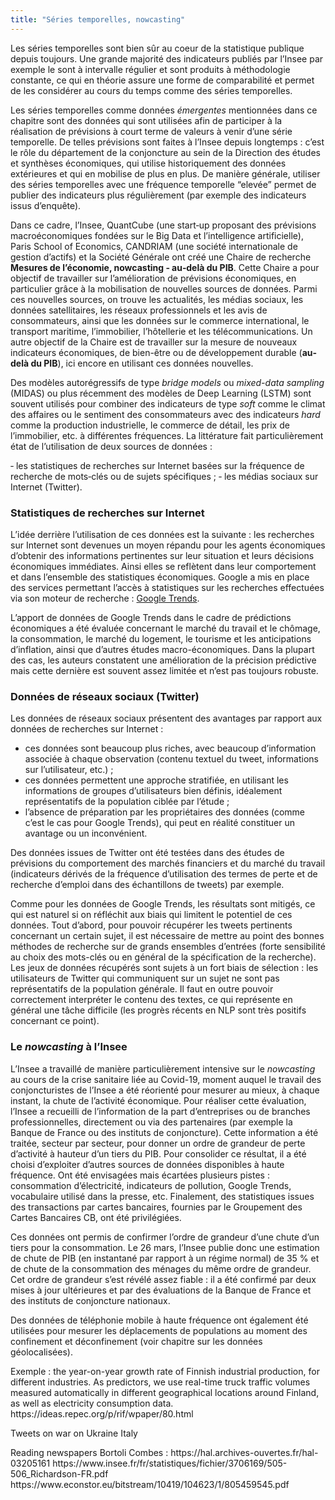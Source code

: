 ```yaml
---
title: "Séries temporelles, nowcasting"
---
```


Les séries temporelles sont bien sûr au coeur de la statistique publique depuis toujours. Une grande majorité des indicateurs publiés par l'Insee par exemple le sont à intervalle régulier et sont produits à méthodologie constante, ce qui en théorie assure une forme de comparabilité et permet de les considérer au cours du temps comme des séries temporelles.

Les séries temporelles comme données *émergentes* mentionnées dans ce chapitre sont des données qui sont utilisées afin de participer à la réalisation de prévisions à court terme de valeurs à venir d'une série temporelle. De telles prévisions sont faites à l'Insee depuis longtemps : c'est le rôle du département de la conjoncture au sein de la Direction des études et synthèses économiques, qui utilise historiquement des données extérieures et qui en mobilise de plus en plus. De manière générale, utiliser des séries temporelles avec une fréquence temporelle "elevée" permet de publier des indicateurs plus régulièrement (par exemple des indicateurs issus d'enquête).

Dans ce cadre, l'Insee, QuantCube (une start‐up proposant des prévisions macroéconomiques fondées sur le Big Data et l'intelligence artificielle), Paris School of Economics, CANDRIAM (une société internationale de gestion d'actifs) et la Société Générale ont créé une Chaire de recherche **Mesures de l'économie, nowcasting ‐ au‐delà du PIB**. Cette Chaire a pour objectif de travailler sur l'amélioration de prévisions économiques, en particulier grâce à la mobilisation de nouvelles sources de données. Parmi ces nouvelles sources, on trouve les actualités, les médias sociaux, les données satellitaires, les réseaux professionnels et les avis de consommateurs, ainsi que les données sur le commerce international, le transport maritime, l'immobilier, l'hôtellerie et les télécommunications. Un autre objectif de la Chaire est de travailler sur la mesure de nouveaux indicateurs économiques, de bien-être ou de développement durable (**au‐delà du PIB**), ici encore en utilisant ces données nouvelles.

Des modèles autorégressifs de type *bridge models* ou *mixed-data sampling* (MIDAS) ou plus récemment des modèles de Deep Learning (LSTM) sont souvent utilisés pour combiner des indicateurs de type *soft* comme le climat des affaires ou le sentiment des consommateurs avec des indicateurs *hard* comme la production industrielle, le commerce de détail, les prix de l’immobilier, etc. à différentes fréquences. La littérature fait particulièrement état de l'utilisation de deux sources de données :

‑ les statistiques de recherches sur Internet basées sur la fréquence de recherche de mots‑clés ou de sujets spécifiques ;
‑ les médias sociaux sur Internet (Twitter).

### Statistiques de recherches sur Internet

L'idée derrière l'utilisation de ces données est la suivante : les recherches sur Internet sont devenues un moyen répandu pour les agents économiques d’obtenir des informations pertinentes sur leur situation et leurs décisions économiques immédiates. Ainsi elles se reflètent  dans leur comportement et dans l’ensemble des statistiques économiques. Google a mis en place des services permettant l'accès à statistiques sur les recherches effectuées via son moteur de recherche : [Google Trends](https://trends.google.fr/trends/).

L'apport de données de Google Trends dans le cadre de prédictions économiques a été évaluée concernant le marché du travail et le chômage, la consommation, le marché du logement, le tourisme et les anticipations d’inflation, ainsi que d'autres études macro-économiques. Dans la plupart des cas, les auteurs constatent une amélioration de la précision prédictive mais cette dernière est souvent assez limitée et n'est pas toujours robuste.

### Données de réseaux sociaux (Twitter)

Les données de réseaux sociaux présentent des avantages par rapport aux données de recherches sur Internet :

- ces données sont beaucoup plus riches, avec beaucoup d'information associée à chaque observation (contenu textuel du tweet, informations sur l'utilisateur, etc.) ;
- ces données permettent une approche stratifiée, en utilisant les informations de groupes d’utilisateurs bien définis, idéalement représentatifs de la population ciblée par l'étude ;
- l’absence de préparation par les propriétaires des données (comme c'est le cas pour Google Trends), qui peut en réalité constituer un avantage ou un inconvénient.

Des données issues de Twitter ont été testées dans des études de prévisions du comportement des marchés financiers et du marché du travail (indicateurs dérivés de la fréquence d'utilisation des termes de perte et de recherche d'emploi dans des échantillons de tweets) par exemple.

Comme pour les données de Google Trends, les résultats sont mitigés, ce qui est naturel si on réfléchit aux biais qui limitent le potentiel de ces données. Tout d'abord, pour pouvoir récupérer les tweets pertinents concernant un certain sujet, il est nécessaire de mettre au point des bonnes méthodes de recherche sur de grands ensembles d’entrées (forte sensibilité au choix des mots-clés ou en général de la spécification de la recherche). Les jeux de données récupérés sont sujets à un fort biais de sélection : les utilisateurs de Twitter qui communiquent sur un sujet ne sont pas représentatifs de la population générale. Il faut en outre pouvoir correctement interpréter le contenu des textes, ce qui représente en général une tâche difficile (les progrès récents en NLP sont très positifs concernant ce point).

### Le *nowcasting* à l'Insee

L'Insee a travaillé de manière particulièrement intensive sur le *nowcasting* au cours de la crise sanitaire liée au Covid-19, moment auquel le travail des conjoncturistes de l'Insee a été réorienté pour mesurer au mieux, à chaque instant, la chute de l'activité économique.
Pour réaliser cette évaluation, l'Insee a recueilli de l'information de la part d'entreprises ou de branches professionnelles, directement ou via des partenaires (par exemple la Banque de France ou des instituts de conjoncture). Cette information a été traitée, secteur par secteur, pour donner un ordre de grandeur de perte d'activité à hauteur d'un tiers du PIB. Pour consolider ce résultat, il a été choisi d'exploiter d'autres sources de données disponibles à haute fréquence. Ont été envisagées mais écartées plusieurs pistes : consommation d'électricité, indicateurs de pollution, Google Trends, vocabulaire utilisé dans la presse, etc. Finalement, des statistiques issues des transactions par cartes bancaires, fournies par le Groupement des Cartes Bancaires CB, ont été privilégiées.

Ces données ont permis de confirmer l'ordre de grandeur d'une chute d'un tiers pour la consommation. Le 26 mars, l'Insee publie donc une estimation de chute de PIB (en instantané par rapport à un régime normal) de 35 % et de chute de la consommation des ménages du même ordre de grandeur. Cet ordre de grandeur s'est révélé assez fiable : il a été confirmé par deux mises à jour ultérieures et par des évaluations de la Banque de France et des instituts de conjoncture nationaux.

Des données de téléphonie mobile à haute fréquence ont également été utilisées pour mesurer les déplacements de populations au moment des confinement et déconfinement (voir chapitre sur les données géolocalisées).


Exemple :  the year-on-year growth rate of Finnish industrial production, for different industries. As predictors, we use 
real-time truck traffic volumes measured automatically in different geographical locations around Finland, as well as electricity 
consumption data. 
https://ideas.repec.org/p/rif/wpaper/80.html


Tweets on war on Ukraine Italy

Reading newspapers Bortoli Combes : https://hal.archives-ouvertes.fr/hal-03205161
https://www.insee.fr/fr/statistiques/fichier/3706169/505-506_Richardson-FR.pdf
https://www.econstor.eu/bitstream/10419/104623/1/805459545.pdf